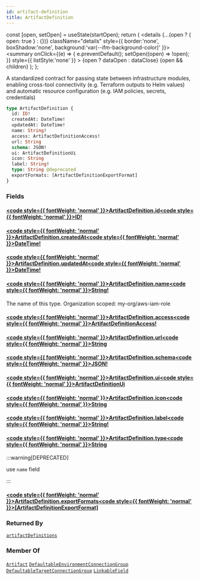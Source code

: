 ```yaml
---
id: artifact-definition
title: ArtifactDefinition
---
```









  const [open, setOpen] = useState(startOpen);
  return (
    <details {...(open ? { open: true } : {})} className="details" style={{ border:'none', boxShadow:'none', background:'var(--ifm-background-color)' }}>
      <summary
        onClick={(e) => {
          e.preventDefault();
          setOpen((open) => !open);
        }}
        style={{ listStyle:'none' }}
      >
      {open ? dataOpen : dataClose}
      </summary>
      {open && children}
    </details>
  );
};








A standardized contract for passing state between infrastructure modules, enabling cross-tool connectivity (e.g. Terraform outputs to Helm values) and automatic resource configuration (e.g. IAM policies, secrets, credentials)


```graphql
type ArtifactDefinition {
  id: ID!
  createdAt: DateTime!
  updatedAt: DateTime!
  name: String!
  access: ArtifactDefinitionAccess!
  url: String
  schema: JSON!
  ui: ArtifactDefinitionUi
  icon: String
  label: String!
  type: String @deprecated
  exportFormats: [ArtifactDefinitionExportFormat]
}
```




### Fields

#### [<code style={{ fontWeight: 'normal' }}>ArtifactDefinition.<b>id</b></code>](#)<Bullet />[<code style={{ fontWeight: 'normal' }}><b>ID!</b></code>](/swapi/types/scalars/id.mdx) <Badge class="badge badge--secondary badge--non_null" text="non-null"/> <Badge class="badge badge--secondary " text="scalar"/> 



#### [<code style={{ fontWeight: 'normal' }}>ArtifactDefinition.<b>createdAt</b></code>](#)<Bullet />[<code style={{ fontWeight: 'normal' }}><b>DateTime!</b></code>](/swapi/types/scalars/date-time.mdx) <Badge class="badge badge--secondary badge--non_null" text="non-null"/> <Badge class="badge badge--secondary " text="scalar"/> 



#### [<code style={{ fontWeight: 'normal' }}>ArtifactDefinition.<b>updatedAt</b></code>](#)<Bullet />[<code style={{ fontWeight: 'normal' }}><b>DateTime!</b></code>](/swapi/types/scalars/date-time.mdx) <Badge class="badge badge--secondary badge--non_null" text="non-null"/> <Badge class="badge badge--secondary " text="scalar"/> 



#### [<code style={{ fontWeight: 'normal' }}>ArtifactDefinition.<b>name</b></code>](#)<Bullet />[<code style={{ fontWeight: 'normal' }}><b>String!</b></code>](/swapi/types/scalars/string.mdx) <Badge class="badge badge--secondary badge--non_null" text="non-null"/> <Badge class="badge badge--secondary " text="scalar"/> 
The name of this type. Organization scoped: my-org/aws-iam-role


#### [<code style={{ fontWeight: 'normal' }}>ArtifactDefinition.<b>access</b></code>](#)<Bullet />[<code style={{ fontWeight: 'normal' }}><b>ArtifactDefinitionAccess!</b></code>](/swapi/types/enums/artifact-definition-access.mdx) <Badge class="badge badge--secondary badge--non_null" text="non-null"/> <Badge class="badge badge--secondary " text="enum"/> 



#### [<code style={{ fontWeight: 'normal' }}>ArtifactDefinition.<b>url</b></code>](#)<Bullet />[<code style={{ fontWeight: 'normal' }}><b>String</b></code>](/swapi/types/scalars/string.mdx) <Badge class="badge badge--secondary " text="scalar"/> 



#### [<code style={{ fontWeight: 'normal' }}>ArtifactDefinition.<b>schema</b></code>](#)<Bullet />[<code style={{ fontWeight: 'normal' }}><b>JSON!</b></code>](/swapi/types/scalars/json.mdx) <Badge class="badge badge--secondary badge--non_null" text="non-null"/> <Badge class="badge badge--secondary " text="scalar"/> 



#### [<code style={{ fontWeight: 'normal' }}>ArtifactDefinition.<b>ui</b></code>](#)<Bullet />[<code style={{ fontWeight: 'normal' }}><b>ArtifactDefinitionUi</b></code>](/swapi/types/objects/artifact-definition-ui.mdx) <Badge class="badge badge--secondary " text="object"/> 



#### [<code style={{ fontWeight: 'normal' }}>ArtifactDefinition.<b>icon</b></code>](#)<Bullet />[<code style={{ fontWeight: 'normal' }}><b>String</b></code>](/swapi/types/scalars/string.mdx) <Badge class="badge badge--secondary " text="scalar"/> 



#### [<code style={{ fontWeight: 'normal' }}>ArtifactDefinition.<b>label</b></code>](#)<Bullet />[<code style={{ fontWeight: 'normal' }}><b>String!</b></code>](/swapi/types/scalars/string.mdx) <Badge class="badge badge--secondary badge--non_null" text="non-null"/> <Badge class="badge badge--secondary " text="scalar"/> 



#### [<code style={{ fontWeight: 'normal' }}>ArtifactDefinition.<b>type</b></code>](#)<Bullet />[<code style={{ fontWeight: 'normal' }}><b>String</b></code>](/swapi/types/scalars/string.mdx) <Badge class="badge badge--secondary badge--deprecated" text="deprecated"/> <Badge class="badge badge--secondary " text="scalar"/> 
:::warning[DEPRECATED]

use `name` field

:::


#### [<code style={{ fontWeight: 'normal' }}>ArtifactDefinition.<b>exportFormats</b></code>](#)<Bullet />[<code style={{ fontWeight: 'normal' }}><b>[ArtifactDefinitionExportFormat]</b></code>](/swapi/types/objects/artifact-definition-export-format.mdx) <Badge class="badge badge--secondary " text="list"/> <Badge class="badge badge--secondary " text="object"/> 







### Returned By

[`artifactDefinitions`](/swapi/operations/queries/artifact-definitions.mdx)  <Badge class="badge badge--secondary badge--relation" text="query"/>

### Member Of

[`Artifact`](/swapi/types/objects/artifact.mdx)  <Badge class="badge badge--secondary badge--relation" text="object"/><Bullet />[`DefaultableEnvironmentConnectionGroup`](/swapi/types/objects/defaultable-environment-connection-group.mdx)  <Badge class="badge badge--secondary badge--relation" text="object"/><Bullet />[`DefaultableTargetConnectionGroup`](/swapi/types/objects/defaultable-target-connection-group.mdx)  <Badge class="badge badge--secondary badge--relation" text="object"/><Bullet />[`LinkableField`](/swapi/types/objects/linkable-field.mdx)  <Badge class="badge badge--secondary badge--relation" text="object"/>